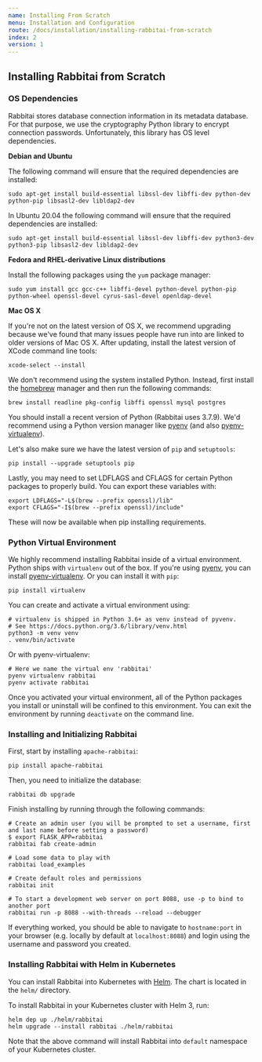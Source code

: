 ```yaml
---
name: Installing From Scratch
menu: Installation and Configuration
route: /docs/installation/installing-rabbitai-from-scratch
index: 2
version: 1
---
```


## Installing Rabbitai from Scratch

### OS Dependencies

Rabbitai stores database connection information in its metadata database. For that purpose, we use
the cryptography Python library to encrypt connection passwords. Unfortunately, this library has OS
level dependencies.

**Debian and Ubuntu**

The following command will ensure that the required dependencies are installed:

```
sudo apt-get install build-essential libssl-dev libffi-dev python-dev python-pip libsasl2-dev libldap2-dev
```

In Ubuntu 20.04 the following command will ensure that the required dependencies are installed:

```
sudo apt-get install build-essential libssl-dev libffi-dev python3-dev python3-pip libsasl2-dev libldap2-dev
```

**Fedora and RHEL-derivative Linux distributions**

Install the following packages using the `yum` package manager:

```
sudo yum install gcc gcc-c++ libffi-devel python-devel python-pip python-wheel openssl-devel cyrus-sasl-devel openldap-devel
```

**Mac OS X**

If you're not on the latest version of OS X, we recommend upgrading because we've found that many
issues people have run into are linked to older versions of Mac OS X. After updating, install the
latest version of XCode command line tools:

```
xcode-select --install
```

We don't recommend using the system installed Python. Instead, first install the
[homebrew](https://brew.sh/) manager and then run the following commands:

```
brew install readline pkg-config libffi openssl mysql postgres
```

You should install a recent version of Python (Rabbitai uses 3.7.9). We'd recommend using a Python version manager like [pyenv](https://github.com/pyenv/pyenv) (and also [pyenv-virtualenv](https://github.com/pyenv/pyenv-virtualenv)).

Let's also make sure we have the latest version of `pip` and `setuptools`:

```
pip install --upgrade setuptools pip
```

Lastly, you may need to set LDFLAGS and CFLAGS for certain Python packages to properly build. You can export these variables with:

```
export LDFLAGS="-L$(brew --prefix openssl)/lib"
export CFLAGS="-I$(brew --prefix openssl)/include"
```

These will now be available when pip installing requirements.

### Python Virtual Environment

We highly recommend installing Rabbitai inside of a virtual environment. Python ships with
`virtualenv` out of the box. If you're using [pyenv](https://github.com/pyenv/pyenv), you can install [pyenv-virtualenv](https://github.com/pyenv/pyenv-virtualenv). Or you can install it with `pip`:

```
pip install virtualenv
```

You can create and activate a virtual environment using:

```
# virtualenv is shipped in Python 3.6+ as venv instead of pyvenv.
# See https://docs.python.org/3.6/library/venv.html
python3 -m venv venv
. venv/bin/activate
```

Or with pyenv-virtualenv:

```
# Here we name the virtual env 'rabbitai'
pyenv virtualenv rabbitai
pyenv activate rabbitai
```

Once you activated your virtual environment, all of the Python packages you install or uninstall
will be confined to this environment. You can exit the environment by running `deactivate` on the
command line.

### Installing and Initializing Rabbitai

First, start by installing `apache-rabbitai`:

```
pip install apache-rabbitai
```

Then, you need to initialize the database:

```
rabbitai db upgrade
```

Finish installing by running through the following commands:

```
# Create an admin user (you will be prompted to set a username, first and last name before setting a password)
$ export FLASK_APP=rabbitai
rabbitai fab create-admin

# Load some data to play with
rabbitai load_examples

# Create default roles and permissions
rabbitai init

# To start a development web server on port 8088, use -p to bind to another port
rabbitai run -p 8088 --with-threads --reload --debugger
```

If everything worked, you should be able to navigate to `hostname:port` in your browser (e.g.
locally by default at `localhost:8088`) and login using the username and password you created.

### Installing Rabbitai with Helm in Kubernetes

You can install Rabbitai into Kubernetes with [Helm](https://helm.sh/). The chart is located in
the `helm/` directory.

To install Rabbitai in your Kubernetes cluster with Helm 3, run:

```
helm dep up ./helm/rabbitai
helm upgrade --install rabbitai ./helm/rabbitai
```

Note that the above command will install Rabbitai into `default` namespace of your Kubernetes
cluster.
